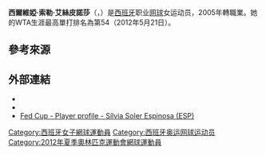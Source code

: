{{Infobox 网球
|姓名=Sílvia Soler Espinosa
|image= [[File:Soler_Espinosa_RG15_(3)_(19118958808).jpg|250px]]
|国籍={{ESP}}
|生年=1987年
|生日={{birth date and age|mf=yes|1987|11|19}}
|出生地=[[西班牙|西班牙]]
|居住地=[[西班牙|西班牙]]
|身高=169
|体重=58
|持拍手=右
|反拍=雙手
|转职业年=2005年
|球拍=
|球衣=
|球鞋=
|单打最高排名=54（2012年5月21日）
|双打最高排名=39（2014年4月28日）
|现单打排名=
|现双打排名=
|单打冠军头衔=（WTA）0（ITF）5
|双打冠军头衔=（WTA）1（ITF）0
|职业战绩=343胜312负
|雙打職業戰績=97胜124负
|奖金=$1,870,993[[美元|美元]]
|澳网最好成绩=第二輪（2015）
|法网最好成绩=第三輪（2014）
|温网最好成绩=第二輪（2015）
|美网最好成绩=第三輪（2012）
|澳網雙打最好成績=八強（2014）
|法網雙打最好成績=八強（2015）
|溫網雙打最好成績=第三輪（2013）
|美網雙打最好成績=第二輪（2012）
|大满贯个数=
|奥运会最好成绩=
}}

'''西爾維婭·索勒·艾絲皮諾莎'''（{{lang-en|'''Sílvia Soler Espinosa'''}}，{{bd|1987年|11月19日|catIdx=Soler Espinosa, Sílvia}}）是[[西班牙|西班牙]]职业[[网球|网球]]女运动员，2005年轉職業。她的WTA生涯最高單打排名為第54（2012年5月21日）。

==參考來源==
{{reflist}}

==外部連結==
{{Commonscat|Sílvia Soler Espinosa}}
* {{Wta|10789}}
* {{ITF Profile|id=100067619}}
* [http://www.fedcup.com/en/players/player/profile.aspx?playerid=100067619 Fed Cup - Player profile - Sílvia Soler Espinosa (ESP)] {{Wayback|url=http://www.fedcup.com/en/players/player/profile.aspx?playerid=100067619 |date=20160422095407 }}

{{DEFAULTSORT:Soler Espinosa, Sílvia}}

[[Category:西班牙女子網球運動員|Category:西班牙女子網球運動員]]
[[Category:西班牙奥运网球运动员|Category:西班牙奥运网球运动员]]
[[Category:2012年夏季奧林匹克運動會網球運動員|Category:2012年夏季奧林匹克運動會網球運動員]]

{{西班牙人物小作品}}
{{網球運動員小作品}}
